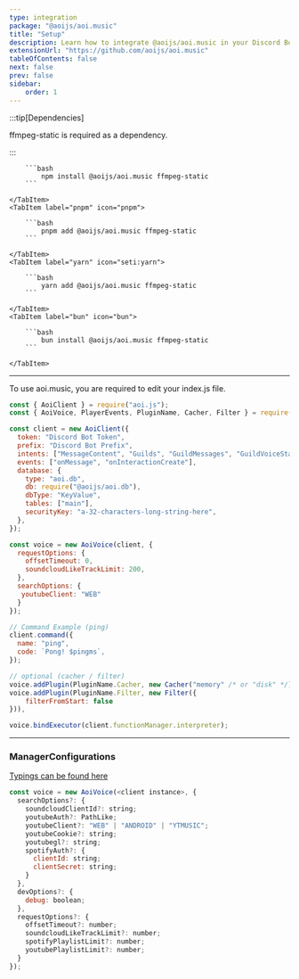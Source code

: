 ```yaml
---
type: integration
package: "@aoijs/aoi.music"
title: "Setup"
description: Learn how to integrate @aoijs/aoi.music in your Discord Bot.
extensionUrl: "https://github.com/aoijs/aoi.music"
tableOfContents: false
next: false
prev: false
sidebar:
    order: 1
---
```



:::tip[Dependencies]

ffmpeg-static is required as a dependency.

:::

<Tabs>
    <TabItem label="npm" icon="seti:npm">

        ```bash
            npm install @aoijs/aoi.music ffmpeg-static
        ```

    </TabItem>
    <TabItem label="pnpm" icon="pnpm">

        ```bash
            pnpm add @aoijs/aoi.music ffmpeg-static
        ```

    </TabItem>
    <TabItem label="yarn" icon="seti:yarn">

        ```bash
            yarn add @aoijs/aoi.music ffmpeg-static
        ```

    </TabItem>
    <TabItem label="bun" icon="bun">

        ```bash
            bun install @aoijs/aoi.music ffmpeg-static
        ```

    </TabItem>
</Tabs>

---

To use aoi.music, you are required to edit your index.js file.

```javascript
const { AoiClient } = require("aoi.js");
const { AoiVoice, PlayerEvents, PluginName, Cacher, Filter } = require("@aoijs/aoi.music");

const client = new AoiClient({
  token: "Discord Bot Token",
  prefix: "Discord Bot Prefix",
  intents: ["MessageContent", "Guilds", "GuildMessages", "GuildVoiceStates"],
  events: ["onMessage", "onInteractionCreate"],
  database: {
    type: "aoi.db",
    db: require("@aoijs/aoi.db"),
    dbType: "KeyValue",
    tables: ["main"],
    securityKey: "a-32-characters-long-string-here",
  },
});

const voice = new AoiVoice(client, {
  requestOptions: {
    offsetTimeout: 0,
    soundcloudLikeTrackLimit: 200,
  },
  searchOptions: {
   youtubeClient: "WEB"
  }
});

// Command Example (ping)
client.command({
  name: "ping",
  code: `Pong! $pingms`,
});

// optional (cacher / filter)
voice.addPlugin(PluginName.Cacher, new Cacher("memory" /* or "disk" */));
voice.addPlugin(PluginName.Filter, new Filter({
    filterFromStart: false 
})),

voice.bindExecutor(client.functionManager.interpreter);
```

---

### ManagerConfigurations

[Typings can be found here](https://akaruidevelopment.github.io/aoi.music/interfaces/ManagerConfigurations.html)

```js
const voice = new AoiVoice(<client instance>, {
  searchOptions?: {
    soundcloudClientId?: string;
    youtubeAuth?: PathLike;
    youtubeClient?: "WEB" | "ANDROID" | "YTMUSIC";
    youtubeCookie?: string;
    youtubegl?: string;
    spotifyAuth?: {
      clientId: string;
      clientSecret: string;
    }
  },
  devOptions?: {
    debug: boolean;
  },
  requestOptions?: {
    offsetTimeout?: number;
    soundcloudLikeTrackLimit?: number;
    spotifyPlaylistLimit?: number;
    youtubePlaylistLimit?: number;
  }
});
```
